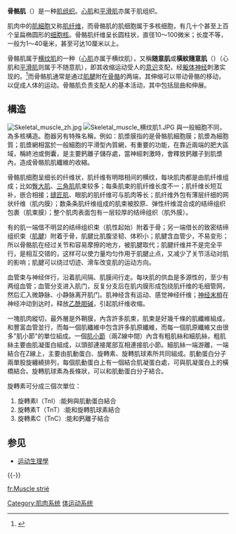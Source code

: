 {{medical}}
'''骨骼肌'''（{{lang|en|Skeletal muscle}}）是一种[[肌组织|肌组织]]。[[心肌|心肌]]和[[平滑肌|平滑肌]]亦属于肌组织。

肌肉中的[[肌細胞|肌細胞]]又称[[肌肉纖維|肌纤维]]，而骨骼肌的肌细胞属于多核细胞，有几十个甚至上百个呈扁椭圆形的[[细胞核|细胞核]]。骨骼肌纤维呈长圆柱状，直径10～100微米；长度不等，一般为1～40毫米，甚至可达10厘米以上。

骨骼肌属于[[横纹肌|横纹肌]]的一种（[[心肌|心肌]]亦属于横纹肌），又稱'''随意肌'''或'''橫紋隨意肌'''（{{lang|en|Striated voluntary muscle}}）（心肌和[[平滑肌|平滑肌]]则属于不随意肌），即其收缩运动受人的[[意识|意识]]支配，经[[躯体神经系统|躯体神经]]刺激实现的。<ref>{{Cite book|url=https://www.worldcat.org/oclc/910358342|author1=邹仲之|author2=李继承|date=2013|publisher=人民卫生出版社|isbn=9787117170147|title=组织胚胎学|oclc=910358342}}</ref>而骨骼肌通常是通过[[肌腱|肌腱]]附在[[骨骼|骨骼]]的两端，其伸缩可以带动骨骼的移动，以促成人体的运动。骨骼肌负责支配人的基本活动，其中包括屈曲和伸展。

== 構造 ==
[[File:Skeletal_muscle_zh.jpg|right]]
[[File:Skeletal_muscle_横纹肌1.JPG|thumb]]
與一般細胞不同，為多核構造。胞器另有特殊名稱，例如：肌漿膜指的是骨骼肌細胞膜；肌漿為細胞質；肌漿網相當於一般細胞的平滑型內質網，有重要的功能，在靠近兩端的肥大區域，稱終池或側囊，是主要鈣離子儲存處，當神經刺激時，會釋放鈣離子到肌漿內，造成骨骼肌肌纖維的收縮。

骨骼肌细胞呈细长的纤维状，肌纤维有明暗相间的横纹，每块肌肉都是由肌纤维组成；比如[[臀大肌|臀大肌]]、[[三角肌|三角肌]]肌束较多；每条肌束的肌纤维长度不一；肌纤维长短互补，嵌合相接；[[缝匠肌|缝匠肌]]、眼肌的肌纤维可与肌肉等长；肌纤维外包有薄层纤细的网状纤维（肌内膜）；数条条肌纤维组成的肌束被胶原、弹性纤维混合成的结缔组织包裹（肌束膜）；整个肌肉表面包有一层较厚的结缔组织（肌外膜）。

有的肌一端借不明显的结缔组织束（肌性起始）附着于骨；另一端借长的致密结缔组织束（[[肌腱|肌腱]]）附着于骨，肌腱比肌腹坚韧、体积小；肌腱含血管少，不易变形；所以骨骼肌在经过关节和容易摩擦的地方，被肌腱取代；肌腱纤维并不是完全平行，是相互交错的，这样可以使力量均匀作用于肌腱止点，又减少了关节活动对肌的影响；肌腱可以绕过切迹、滑车改变肌的运动方向。

血管束与神经伴行，沿着肌间隔、肌膜间行走。每块肌的供血是多源性的，至少有两组血管；血管分支进入肌门，反复分支后在肌内膜形成包绕肌纤维的毛细管网，然后汇入微静脉、小静脉离开肌门。肌神经含有运动、感觉神经纤维；[[神经末梢|神经末梢]]在神经冲动到达时，释放[[乙酰胆碱|乙酰胆碱]]，引起肌纤维收缩。

一塊肌肉縱切，最外層是外鞘膜，內含許多肌束，肌束是好幾千條的肌纖維組成，和豐富血管並行，而每一個肌纖維中包含許多肌原纖維，而每一個肌原纖維又由很多"肌小節"的單位組成。一個[[肌小節|肌小節]]（兩Z線中間）內含有粗肌絲和細肌絲，粗肌絲主要由肌凝蛋白組成，以頭部連接尾部互相連接肌小節。細肌絲一端游離，一端結合在Z線上，主要由肌動蛋白、旋轉素、旋轉肌球素所共同組成。肌動蛋白分子兩單股旋纏繞排列，每個肌動蛋白上有一個結合肌凝蛋白處，可與肌凝蛋白上的橫橋結合。旋轉肌球素為長條狀，可以和肌動蛋白分子結合。

旋轉素可分成三個次單位：
#旋轉素I（TnI）:能夠與肌動蛋白結合
#旋轉素T（TnT）:能和旋轉肌球素結合
#旋轉素C（TnC）:能和鈣離子結合

== 参见 ==
* [[运动生理學|运动生理學]]

{{-}}
{{肌肉系统}}
{{肌肉组织}}

{{Authority control}}

[[Category:肌肉系统|Category:肌肉系统]]
[[Category:体运动系统|]]

[[fr:Muscle_strié|fr:Muscle strié]]